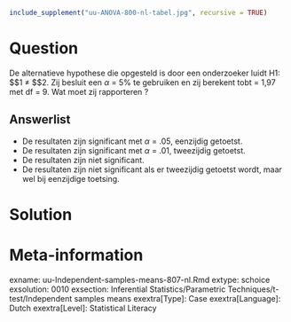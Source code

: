 ```r
include_supplement("uu-ANOVA-800-nl-tabel.jpg", recursive = TRUE)
```



Question
========
  
De alternatieve hypothese die opgesteld is door een onderzoeker luidt  H1: $\mu$1 $\neq$ $\mu$2. Zij besluit een $\alpha$ = 5%  te gebruiken en zij berekent tobt = 1,97  met  df = 9. 
Wat moet zij rapporteren ?

  
Answerlist
----------
* De resultaten zijn significant met $\alpha$ = .05, eenzijdig getoetst.
* De resultaten zijn significant met $\alpha$ = .01, tweezijdig getoetst.
* De resultaten zijn niet significant.  
* De resultaten zijn niet significant als er tweezijdig getoetst wordt, maar wel bij eenzijdige toetsing.


Solution
========
  


Meta-information
================
exname: uu-Independent-samples-means-807-nl.Rmd
extype: schoice
exsolution: 0010
exsection: Inferential Statistics/Parametric Techniques/t-test/Independent samples means
exextra[Type]: Case
exextra[Language]: Dutch
exextra[Level]: Statistical Literacy
